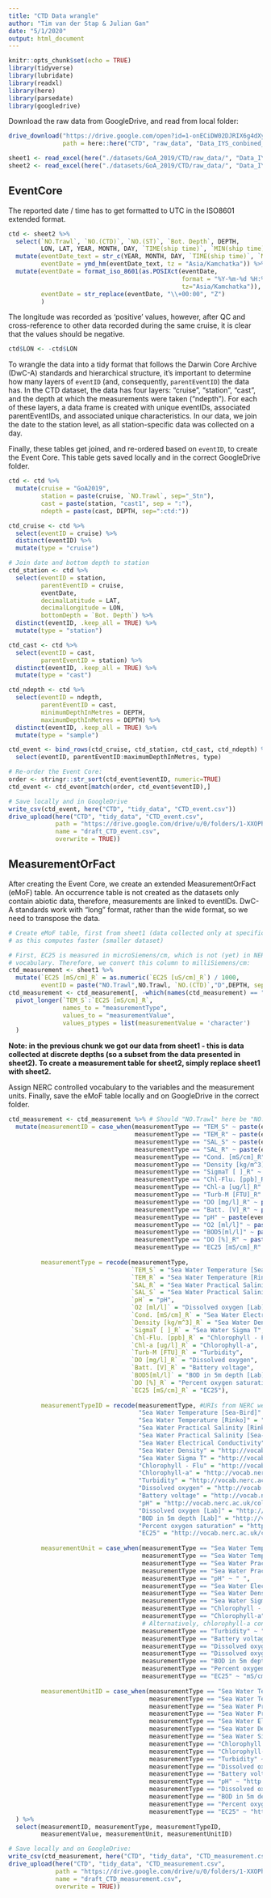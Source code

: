 ```yaml
---
title: "CTD Data wrangle"
author: "Tim van der Stap & Julian Gan"
date: "5/1/2020"
output: html_document
---
```


```r
knitr::opts_chunk$set(echo = TRUE)
library(tidyverse)
library(lubridate)
library(readxl)
library(here)
library(parsedate)
library(googledrive)
```

Download the raw data from GoogleDrive, and read from local folder:

``` r
drive_download("https://drive.google.com/open?id=1-onECiDW02DJRIX6g4dXywtzLEqCGyce", 
               path = here::here("CTD", "raw_data", "Data_IYS_conbined_Final.xlsx"))

sheet1 <- read_excel(here("./datasets/GoA_2019/CTD/raw_data/", "Data_IYS_conbined_Final.xlsx"), sheet = "Sheet1")
sheet2 <- read_excel(here("./datasets/GoA_2019/CTD/raw_data/", "Data_IYS_conbined_Final.xlsx"), sheet = "Sheet2")
```

## EventCore 

The reported date / time has to get formatted to UTC in the ISO8601 extended format.

``` r
ctd <- sheet2 %>%
  select(`NO.Trawl`, `NO.(CTD)`, `NO.(ST)`, `Bot. Depth`, DEPTH, 
         LON, LAT, YEAR, MONTH, DAY, `TIME(ship time)`, `MIN(ship time)`) %>%
  mutate(eventDate_text = str_c(YEAR, MONTH, DAY, `TIME(ship time)`, `MIN(ship time)`, sep="-"),
         eventDate = ymd_hm(eventDate_text, tz = "Asia/Kamchatka")) %>%
  mutate(eventDate = format_iso_8601(as.POSIXct(eventDate,
                                                format = "%Y-%m-%d %H:%M%:S",
                                                tz="Asia/Kamchatka")),
         eventDate = str_replace(eventDate, "\\+00:00", "Z")
         )
```

The longitude was recorded as 'positive' values, however, after QC and cross-reference to other data recorded during the same cruise, it is clear that the values should be negative.

``` r
ctd$LON <- -ctd$LON
```

To wrangle the data into a tidy format that follows the Darwin Core Archive (DwC-A) standards and hierarchical structure, it's important to determine how many layers of `eventID` (and, consequently, `parentEventID`) the data has. In the CTD dataset, the data has four layers: "cruise", "station", "cast", and the depth at which the  measurements were taken ("ndepth"). For each of these layers, a data frame is created with unique eventIDs, associated parentEventIDs, and associated unique characteristics. In our data, we join the date to the station level, as all station-specific data was collected on a day. 

Finally, these tables get joined, and re-ordered based on `eventID`, to create the Event Core. This table gets saved locally and in the correct GoogleDrive folder.

``` r
ctd <- ctd %>%
  mutate(cruise = "GoA2019",
         station = paste(cruise, `NO.Trawl`, sep="_Stn"),
         cast = paste(station, "cast1", sep = ":"),
         ndepth = paste(cast, DEPTH, sep=":ctd:"))

ctd_cruise <- ctd %>% 
  select(eventID = cruise) %>%
  distinct(eventID) %>%
  mutate(type = "cruise")

# Join date and bottom depth to station
ctd_station <- ctd %>%
  select(eventID = station,
         parentEventID = cruise,
         eventDate,
         decimalLatitude = LAT,
         decimalLongitude = LON,
         bottomDepth = `Bot. Depth`) %>% 
  distinct(eventID, .keep_all = TRUE) %>% 
  mutate(type = "station")

ctd_cast <- ctd %>% 
  select(eventID = cast,
         parentEventID = station) %>% 
  distinct(eventID, .keep_all = TRUE) %>% 
  mutate(type = "cast")

ctd_ndepth <- ctd %>% 
  select(eventID = ndepth,
         parentEventID = cast,
         minimumDepthInMetres = DEPTH,
         maximumDepthInMetres = DEPTH) %>% 
  distinct(eventID, .keep_all = TRUE) %>% 
  mutate(type = "sample")

ctd_event <- bind_rows(ctd_cruise, ctd_station, ctd_cast, ctd_ndepth) %>% 
  select(eventID, parentEventID:maximumDepthInMetres, type) 

# Re-order the Event Core:
order <- stringr::str_sort(ctd_event$eventID, numeric=TRUE)
ctd_event <- ctd_event[match(order, ctd_event$eventID),]

# Save locally and in GoogleDrive
write_csv(ctd_event, here("CTD", "tidy_data", "CTD_event.csv"))
drive_upload(here("CTD", "tidy_data", "CTD_event.csv",
             path = "https://drive.google.com/drive/u/0/folders/1-XXOPhMN4-BmhI3owM2hvaMKXEy6hEYL",
             name = "draft_CTD_event.csv",
             overwrite = TRUE))
```

## MeasurementOrFact 

After creating the Event Core, we create an extended MeasurementOrFact (eMoF) table. An occurrence table is not created as the datasets only contain abiotic data, therefore, measurements are linked to eventIDs. DwC-A standards work with "long" format, rather than the wide format, so we need to transpose the data. 

``` r
# Create eMoF table, first from sheet1 (data collected only at specific depths),
# as this computes faster (smaller dataset) 

# First, EC25 is measured in microSiemens/cm, which is not (yet) in NERCs controlled 
# vocabulary. Therefore, we convert this column to milliSiemens/cm:
ctd_measurement <- sheet1 %>% 
  mutate(`EC25 [mS/cm]_R` = as.numeric(`EC25 [uS/cm]_R`) / 1000,
         eventID = paste("NO.Trawl",NO.Trawl, `NO.(CTD)`,"D",DEPTH, sep = "_"))
ctd_measurement <- ctd_measurement[, -which(names(ctd_measurement) == "EC25 [uS/cm]_R")] %>%
  pivot_longer(`TEM_S`:`EC25 [mS/cm]_R`,
               names_to = "measurementType",
               values_to = "measurementValue",
               values_ptypes = list(measurementValue = 'character')
  )
```

__Note: in the previous chunk we got our data from sheet1 - this is data collected at discrete depths (so a subset from the data presented in sheet2). To create a measurement table for sheet2, simply replace sheet1 with sheet2.__

Assign NERC controlled vocabulary to the variables and the measurement units. Finally, save the eMoF table locally and on GoogleDrive in the correct folder.  

``` r
ctd_measurement <- ctd_measurement %>% # Should "NO.Trawl" here be "NO.(ST)"?
  mutate(measurementID = case_when(measurementType == "TEM_S" ~ paste(eventID,"TEM_S",sep="_"),
                                   measurementType == "TEM_R" ~ paste(eventID,"TEM_R",sep="_"),
                                   measurementType == "SAL_S" ~ paste(eventID,"SAL_S",sep="_"),
                                   measurementType == "SAL_R" ~ paste(eventID,"SAL_R",sep="_"),
                                   measurementType == "Cond. [mS/cm]_R" ~ paste(eventID,"Cond. [mS/cm]_R", sep="_"),
                                   measurementType == "Density [kg/m^3]_R" ~ paste(eventID,"Density", sep="_"),
                                   measurementType == "SigmaT [ ]_R" ~ paste(eventID,"Sigma",sep="_"),
                                   measurementType == "Chl-Flu. [ppb]_R" ~ paste(eventID,"Chl-Flu", sep="_"),
                                   measurementType == "Chl-a [ug/l]_R" ~ paste(eventID,"Chl-a", sep="_"),
                                   measurementType == "Turb-M [FTU]_R" ~ paste(eventID,"Turbidity",sep="_"),
                                   measurementType == "DO [mg/l]_R" ~ paste(eventID,"DO",sep="_"),
                                   measurementType == "Batt. [V]_R" ~ paste(eventID,"Batt", sep="_"),
                                   measurementType == "pH" ~ paste(eventID,"pH",sep="_"),
                                   measurementType == "O2 [ml/l]" ~ paste(eventID,"O2 [ml/l]",sep="_"),
                                   measurementType == "BOD5[ml/l]" ~ paste(eventID,"BOD5[ml/l]",sep="_"),
                                   measurementType == "DO [%]_R" ~ paste(eventID,"BOD5[ml/l]",sep="_"),
                                   measurementType == "EC25 [mS/cm]_R" ~ paste(eventID,"EC25 [mS/cm]_R",sep="_")),
         
         measurementType = recode(measurementType, 
                                  `TEM_S` = "Sea Water Temperature [Sea-Bird]",
                                  `TEM_R` = "Sea Water Temperature [Rinko]",
                                  `SAL_R` = "Sea Water Practical Salinity [Rinko]",
                                  `SAL_S` = "Sea Water Practical Salinity [Sea-Bird]",
                                  `pH` = "pH",
                                  `O2 [ml/l]` = "Dissolved oxygen [Lab]",
                                  `Cond. [mS/cm]_R` = "Sea Water Electrical Conductivity",
                                  `Density [kg/m^3]_R` = "Sea Water Density",
                                  `SigmaT [ ]_R` = "Sea Water Sigma T",
                                  `Chl-Flu. [ppb]_R` = "Chlorophyll - Flu",
                                  `Chl-a [ug/l]_R` = "Chlorophyll-a",
                                  `Turb-M [FTU]_R` = "Turbidity",
                                  `DO [mg/l]_R` = "Dissolved oxygen",
                                  `Batt. [V]_R` = "Battery voltage",
                                  `BOD5[ml/l]` = "BOD in 5m depth [Lab]",
                                  `DO [%]_R` = "Percent oxygen saturation",
                                  `EC25 [mS/cm]_R` = "EC25"),
         
         measurementTypeID = recode(measurementType, #URIs from NERC website
                                    "Sea Water Temperature [Sea-Bird]" = "http://vocab.nerc.ac.uk/collection/P02/current/TEMP/2/",
                                    "Sea Water Temperature [Rinko]" = "http://vocab.nerc.ac.uk/collection/P02/current/TEMP/2/",
                                    "Sea Water Practical Salinity [Rinko]" = "http://vocab.nerc.ac.uk/collection/P02/current/PSAL/",
                                    "Sea Water Practical Salinity [Sea-Bird]" = "http://vocab.nerc.ac.uk/collection/P02/current/PSAL/",
                                    "Sea Water Electrical Conductivity" = "http://vocab.nerc.ac.uk/collection/P02/current/CNDC/",
                                    "Sea Water Density" = "http://vocab.nerc.ac.uk/collection/P04/current/G990/",
                                    "Sea Water Sigma T" = "http://vocab.nerc.ac.uk/collection/OG1/current/SIGTHETA/",     
                                    "Chlorophyll - Flu" = "http://vocab.nerc.ac.uk/collection/P07/current/CFSN0705/",
                                    "Chlorophyll-a" = "http://vocab.nerc.ac.uk/collection/P07/current/CFSN0705/",
                                    "Turbidity" = "http://vocab.nerc.ac.uk/collection/P25/current/TURB/",
                                    "Dissolved oxygen" = "http://vocab.nerc.ac.uk/collection/P35/current/EPC00002/",
                                    "Battery voltage" = "http://vocab.nerc.ac.uk/collection/S06/current/S0600163/",
                                    "pH" = "http://vocab.nerc.ac.uk/collection/P01/current/PHXXZZXX/",
                                    "Dissolved oxygen [Lab]" = "http://vocab.nerc.ac.uk/collection/P01/current/DOXYZZ01/",
                                    "BOD in 5m depth [Lab]" = "http://vocab.nerc.ac.uk/collection/P01/current/BODZZZZZ/1/",
                                    "Percent oxygen saturation" = "http://vocab.nerc.ac.uk/collection/P02/current/DOXY/",
                                    "EC25" = "http://vocab.nerc.ac.uk/collection/P02/current/CNDC/"),
         
         measurementUnit = case_when(measurementType == "Sea Water Temperature [Sea-Bird]" ~ "deg C",
                                     measurementType == "Sea Water Temperature [Rinko]" ~ "deg C",
                                     measurementType == "Sea Water Practical Salinity [Rinko]" ~ " ",
                                     measurementType == "Sea Water Practical Salinity [Sea-Bird]" ~ " ",
                                     measurementType == "pH" ~ " ",
                                     measurementType == "Sea Water Electrical Conductivity" ~ "mS/cm",
                                     measurementType == "Sea Water Density" ~ "kg m^-3 ",
                                     measurementType == "Sea Water Sigma T" ~ "kg m^-3",
                                     measurementType == "Chlorophyll - Flu" ~ "ppb",
                                     measurementType == "Chlorophyll-a" ~ "ug/L",
                                     # Alternatively, chlorophyll-a concentration can be reported in mg.m-3. Conversion = 1:1.
                                     measurementType == "Turbidity" ~ "FTU",
                                     measurementType == "Battery voltage" ~ "V",
                                     measurementType == "Dissolved oxygen" ~ "mg/L",
                                     measurementType == "Dissolved oxygen [Lab]" ~ "ml/L ",
                                     measurementType == "BOD in 5m depth [Lab]" ~ "ml/L",
                                     measurementType == "Percent oxygen saturation" ~ "percent saturation",
                                     measurementType == "EC25" ~ "mS/cm"),
         
         measurementUnitID = case_when(measurementType == "Sea Water Temperature [Sea-Bird]" ~ "http://vocab.nerc.ac.uk/collection/P06/current/UPAA/",
                                       measurementType == "Sea Water Temperature [Rinko]" ~ "http://vocab.nerc.ac.uk/collection/P06/current/UPAA/",
                                       measurementType == "Sea Water Practical Salinity [Rinko]" ~ "http://vocab.nerc.ac.uk/collection/P06/current/PPTR/",
                                       measurementType == "Sea Water Practical Salinity [Sea-Bird]" ~ "http://vocab.nerc.ac.uk/collection/P06/current/PPTR/",
                                       measurementType == "Sea Water Electrical Conductivity" ~ "http://vocab.nerc.ac.uk/collection/P06/current/MSCM/",
                                       measurementType == "Sea Water Density" ~ "http://vocab.nerc.ac.uk/collection/P06/current/UKMC/",
                                       measurementType == "Sea Water Sigma T" ~ "http://vocab.nerc.ac.uk/collection/P06/current/UKMC/",
                                       measurementType == "Chlorophyll - Flu" ~ "http://vocab.nerc.ac.uk/collection/P06/current/UPPB/",
                                       measurementType == "Chlorophyll-a" ~ "http://vocab.nerc.ac.uk/collection/P06/current/UGPL/",
                                       measurementType == "Turbidity" ~ "http://vocab.nerc.ac.uk/collection/P06/current/USTU/",
                                       measurementType == "Dissolved oxygen" ~ "http://vocab.nerc.ac.uk/collection/P06/current/UMGL/",
                                       measurementType == "Battery voltage" ~ "http://vocab.nerc.ac.uk/collection/P06/current/UVLT/",
                                       measurementType == "pH" ~ "http://vocab.nerc.ac.uk/collection/P06/current/UUPH/",
                                       measurementType == "Dissolved oxygen [Lab]" ~ "http://vocab.nerc.ac.uk/collection/P06/current/UMLL/",
                                       measurementType == "BOD in 5m depth [Lab]" ~ "http://vocab.nerc.ac.uk/collection/P06/current/UMLL/",
                                       measurementType == "Percent oxygen saturation" ~ "http://vocab.nerc.ac.uk/collection/P01/current/OXYSZZ01/",
                                       measurementType == "EC25" ~ "http://vocab.nerc.ac.uk/collection/P06/current/MSCM/")
  ) %>%
  select(measurementID, measurementType, measurementTypeID,
         measurementValue, measurementUnit, measurementUnitID)

# Save locally and on GoogleDrive: 
write_csv(ctd_measurement, here("CTD", "tidy_data", "CTD_measurement.csv"))
drive_upload(here("CTD", "tidy_data", "CTD_measurement.csv",
             path = "https://drive.google.com/drive/u/0/folders/1-XXOPhMN4-BmhI3owM2hvaMKXEy6hEYL",
             name = "draft_CTD_measurement.csv",
             overwrite = TRUE))
```